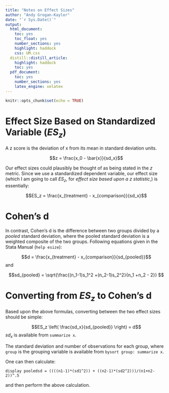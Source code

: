 ```yaml
---
title: "Notes on Effect Sizes"
author: "Andy Grogan-Kaylor"
date: "`r Sys.Date()`"
output:
  html_document: 
    toc: yes
    toc_float: yes
    number_sections: yes
    highlight: haddock
    css: UM.css
  distill::distill_article:
    highlight: haddock
    toc: yes
  pdf_document: 
    toc: yes
    number_sections: yes
    latex_engine: xelatex
---
```


```r

knitr::opts_chunk$set(echo = TRUE)

```

# Effect Size Based on Standardized Variable ($ES_z$)

A z score is the deviation of x from its mean in standard deviation units.

$$z = \frac{x_0 - \bar{x}}{sd_x}$$

Our effect sizes could plausibly be thought of as being stated in the $z$ metric. Since we use a standardized dependent variable, our effect size (which I am going to call $ES_z$, for *effect size based upon a z statistic*,) is essentially:

$$ES_z = \frac{x_{treatment} - x_{comparison}}{sd_x}$$

# Cohen's d

In contrast, Cohen's d is the difference between two groups divided by a *pooled* standard deviation, where the pooled standard deviation is a weighted composite of the two groups. Following equations given in the Stata Manual (`help esize`):

$$d = \frac{x_{treatment} - x_{comparison}}{sd_{pooled}}$$
and

$$sd_{pooled} = \sqrt{\frac{(n_1-1)s_1^2 +(n_2-1)s_2^2}{n_1 +n_2 - 2}} $$

# Converting from $ES_z$ to Cohen's d

Based upon the above formulas, converting between the two effect sizes should be simple:

$$ES_z \left( \frac{sd_x}{sd_{pooled}} \right) = d$$
$sd_x$ is available from `summarize x`.

The standard deviation and number of observations for each group, where `group` is the grouping variable is available from `bysort group: summarize x`.

One can then calculate:

`display pooledsd = ((((n1-1)*(sd1^2)) + ((n2-1)*(sd2^2)))/(n1+n2-2))^.5`

and then perform the above calculation.



